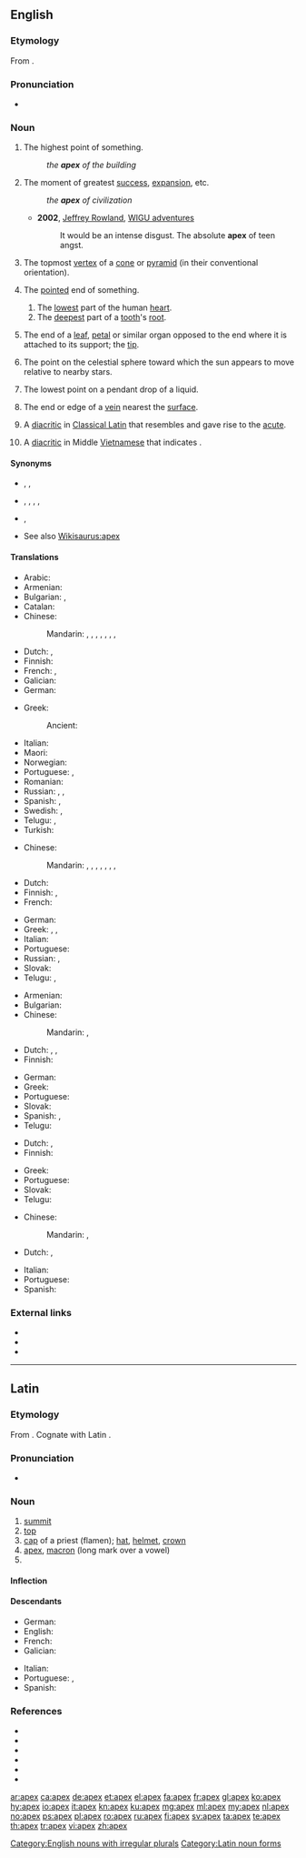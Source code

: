 {{also|Apex|APEX|ápex}}
==English==
{{wikipedia|dab=apex|lang=en}}

===Etymology===
From {{etyl|la|en}} {{m|la|apex||point, tip, summit}}.

===Pronunciation===
* {{a|UK|US}} {{IPA|/ˈeɪ.pɛks/|lang=en}}

===Noun===
{{en-noun|apices|apexes}}

# The highest point of something.
#: ''the '''apex''' of the building''
# {{lb|en|figuratively}} The moment of greatest [[success]], [[expansion]], etc.
#: ''the '''apex''' of civilization''
#* '''2002''', [[w:Jeffrey Rowland|Jeffrey Rowland]], [http://jjrowland.com/wigu/20020327.html WIGU adventures]
#*: It would be an intense disgust. The absolute '''apex''' of teen angst.
# {{lb|en|geometry}} The topmost [[vertex]] of a [[cone]] or [[pyramid]] (in their conventional orientation).
# {{lb|en|chiefly|anatomy}} The [[pointed]] end of something.
## The [[low]]est part of the human [[heart]].
## The [[deep]]est part of a [[tooth]]'s [[root]].
# {{lb|en|botany}} The end of a [[leaf]], [[petal]] or similar organ opposed to the end where it is attached to its support; the [[tip]].
# {{lb|en|astronomy}} The point on the celestial sphere toward which the sun appears to move relative to nearby stars.
# {{lb|en|physics}} The lowest point on a pendant drop of a liquid.
# {{lb|en|mining|US}} The end or edge of a [[vein]] nearest the [[surface]].<!--Webster 1913-->
# {{lb|en|typography}} A [[diacritic]] in [[Classical Latin]] that resembles and gave rise to the [[acute]].
# {{lb|en|typography}} A [[diacritic]] in Middle [[Vietnamese]] that indicates {{IPAchar|/ŋ͡m/}}.

====Synonyms====
* {{sense|highest point}} {{l|en|peak}}, {{l|en|top}}, {{l|en|summit}}
* {{sense|moment of greatest success, expansion, etc}} {{l|en|acme}}, {{l|en|culmination}}, {{l|en|height}}, {{l|en|peak}}, {{l|en|pinnacle}}
* {{sense|pointed end}} {{l|en|end}}, {{l|en|tip}}
* See also [[Wikisaurus:apex]]

====Translations====
{{trans-top|highest point}}
* Arabic: {{t|ar|ذروَة}}
* Armenian: {{t+|hy|գագաթ}}
* Bulgarian: {{t+|bg|връх}}, {{t|bg|връхна точка}}
* Catalan: {{t|ca|àpex|m}}
* Chinese:
*: Mandarin: {{t+|cmn|頂|sc=Hani}}, {{t+|cmn|顶|tr=dǐng|sc=Hani}}, {{t+|cmn|尖|tr=jiān|sc=Hani}}, {{t|cmn|頂點|sc=Hani}}, {{t+|cmn|顶点|tr=dǐngdiǎn|sc=Hani}}, {{t+|cmn|頂端|sc=Hani}}, {{t+|cmn|顶端|tr=dǐngduān|sc=Hani}}, {{t+|cmn|尖端|tr=jiānduān|sc=Hani}}
* Dutch: {{t+|nl|top|m}}, {{t+|nl|spits|c}}
* Finnish: {{t+|fi|huippu}}
* French: {{t+|fr|apex|m}}, {{t+|fr|sommet|m}}
* Galician: {{t|gl|ápice|f}}
* German: {{t+|de|Gipfel|m}}
{{trans-mid}}
* Greek: {{t+|el|κορυφή|f}}
*: Ancient: {{t|grc|ἄκρον|n}}
* Italian: {{t+|it|apice}}
* Maori: {{t|mi|akitu}}
* Norwegian: {{t+|no|topp}}
* Portuguese: {{t+|pt|topo}}, {{t+|pt|cume}}
* Romanian: {{t+|ro|culme}}
* Russian: {{t+|ru|верши́на|f}}, {{t+|ru|пик|m}}, {{t|ru|вы́сшая то́чка|f}}
* Spanish: {{t+|es|ápice|m}}, {{t+|es|cima|f}}
* Swedish: {{t+|sv|topp|c}}, {{t+|sv|spets|c}}
* Telugu: {{t|te|అత్యున్నత}}, {{t|te|సర్వోన్నత}}
* Turkish: {{t+|tr|zirve}}
{{trans-bottom}}

{{trans-top|moment of greatest success, expansion, etc}}
* Chinese:
*: Mandarin: {{t+|cmn|巔峰|sc=Hani}}, {{t|cmn|巅峰|tr=diānfēng|sc=Hani}}, {{t+|cmn|極致|sc=Hani}}, {{t+|cmn|极致|tr=jízhì|sc=Hani}}, {{t|cmn|極點|sc=Hani}}, {{t+|cmn|极点|tr=jídiǎn|sc=Hani}}, {{t|cmn|絕頂|sc=Hani}}, {{t+|cmn|绝顶|tr=juédǐng|sc=Hani}}
* Dutch: {{t+|nl|top|m}}
* Finnish: {{t+|fi|huippu}}, {{t+|fi|huipentuma}}
* French: {{t+|fr|apogée|f}}
{{trans-mid}}
* German: {{t+|de|Gipfel|m}}
* Greek: {{t+|el|κορυφή|f}}, {{t+|el|απόγειο|n}}, {{t+|el|αποκορύφωμα|n}}
* Italian: {{t+|it|apice|m}}
* Portuguese: {{t+|pt|ápice|m}}
* Russian: {{t+|ru|верши́на|f}}, {{t+|ru|пик|m}}
* Slovak: {{t|sk|vrchol}}
* Telugu: {{t|te|సర్వోత్కృష్ట}}, {{t|te|ఉచ్ఛ}}
{{trans-bottom}}

{{trans-top|in geometry: topmost vertex of a cone or pyramid}}
* Armenian: {{t+|hy|գագաթ}}
* Bulgarian: {{t+|bg|връх}}
* Chinese:
*: Mandarin: {{t|cmn|頂點|sc=Hani}}, {{t+|cmn|顶点|tr=dǐngdiǎn|sc=Hani}}
* Dutch: {{t+|nl|top|m}}, {{t+|nl|spits|c}}, {{t+|nl|punt|m}}
* Finnish: {{t+|fi|huippu}}
{{trans-mid}}
* German: {{t+|de|Spitze|m}}
* Greek: {{t+|el|κορυφή|f}}
* Portuguese: {{t+|pt|topo}}
* Slovak: {{t|sk|vrchol}}
* Spanish: {{t+|es|ápice|m}}, {{t+|es|cúspide|f}}
* Telugu: {{t+|te|శీర్షము}}
{{trans-bottom}}

{{trans-top|pointed end}}
* Dutch: {{t+|nl|spits|c}}, {{t+|nl|punt|m}}
* Finnish: {{t+|fi|huippu}}
{{trans-mid}}
* Greek: {{t+|el|κορυφή|f}}
* Portuguese: {{t+|pt|ponta|f}}
* Slovak: {{t|sk|hrot}}
* Telugu: {{t+|te|కొన}}
{{trans-bottom}}

{{trans-top|botany: end of leaf}}
* Chinese:
*: Mandarin: {{t|cmn|葉尖|sc=Hani}}, {{t+|cmn|叶尖|tr=yèjiān|sc=Hani}}
* Dutch: {{t+|nl|spits|c}}, {{t+|nl|punt|m}}
{{trans-mid}}
* Italian: {{t+|it|apice|m}}
* Portuguese: {{t+|pt|ápice|m}}
* Spanish: {{t+|es|ápice}}
{{trans-bottom}}

===External links===
* {{R:Webster 1913}}
* {{R:Century 1911}}
* {{R:OneLook}}

[[Category:English nouns with irregular plurals]]

----

==Latin==
{{wikipedia|lang=la}}

===Etymology===
From {{der|la|ine-pro|*h₂ep-||to join, fit}}. Cognate with Latin {{m|la|apō}}.

===Pronunciation===
* {{a|Classical}} {{IPA|/ˈa.peks/|lang=la}}

===Noun===
{{la-noun|apex||apicis|m|third}}

# [[summit]]
# [[top]]
# [[cap]] of a priest (flamen); [[hat]], [[helmet]], [[crown]]
# [[apex#English|apex]], [[macron]] (long mark over a vowel)
# {{inflection of|apex||voc|s|lang=la}}

====Inflection====
{{la-decl-3rd|apex}}

====Descendants====
{{top2}}
* German: {{l|de|Apex}}
* English: {{l|en|apex}}
* French: {{l|fr|apex}}
* Galician: {{l|gl|ápice}}
{{mid2}}
* Italian: {{l|it|apice}}
* Portuguese: {{l|pt|ápice}}, {{l|pt|ápex}}
* Spanish: {{l|es|ápice}}
{{bottom}}

===References===
* {{R:L&S}}
* {{R:Elementary Lewis}}
* {{R:du Cange}}
* {{R:Gaffiot}}
* {{R:Peck}}
* {{R:Smith's Antiquities}}

[[Category:Latin noun forms]]

[[ar:apex]]
[[ca:apex]]
[[de:apex]]
[[et:apex]]
[[el:apex]]
[[fa:apex]]
[[fr:apex]]
[[gl:apex]]
[[ko:apex]]
[[hy:apex]]
[[io:apex]]
[[it:apex]]
[[kn:apex]]
[[ku:apex]]
[[mg:apex]]
[[ml:apex]]
[[my:apex]]
[[nl:apex]]
[[no:apex]]
[[ps:apex]]
[[pl:apex]]
[[ro:apex]]
[[ru:apex]]
[[fi:apex]]
[[sv:apex]]
[[ta:apex]]
[[te:apex]]
[[th:apex]]
[[tr:apex]]
[[vi:apex]]
[[zh:apex]]